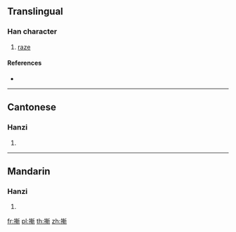 {{character info/new}}
==Translingual==

===Han character===
{{Han char|rn=64|rad=手|as=11|sn=14|four=52021|canj=QJJL|ids=⿰扌斬}}

# [[raze]]

====References====
* {{Han ref|kx=0451.230|dkj=12637|dj=0802.010|hdz=31942.090|uh=6472|ud=25714|bh=E1DF|bd=57823}}

----

==Cantonese==

===Hanzi===
{{yue-hanzi|jyut=[[saam3]]|y=saam3}}

# {{defn|lang=yue|sort=手11}}

----

==Mandarin==

===Hanzi===
{{cmn-hanzi|pin=[[chàn]] ([[chan4]])|wg=ch'an<sup>4</sup>}}

# {{defn|lang=cmn|sort=手11}}

[[fr:摲]]
[[pl:摲]]
[[th:摲]]
[[zh:摲]]